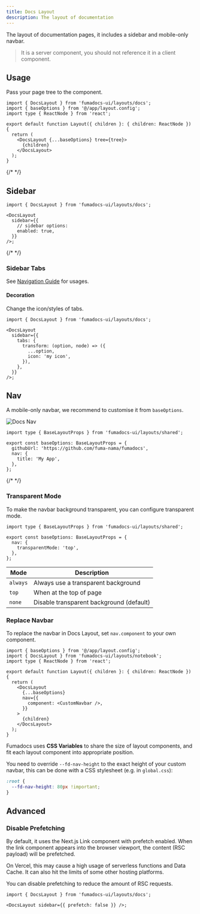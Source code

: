 ```yaml
---
title: Docs Layout
description: The layout of documentation
---
```


The layout of documentation pages, it includes a sidebar and mobile-only navbar.

> It is a server component, you should not reference it in a client component.

## Usage

Pass your page tree to the component.

```tsx title="layout.tsx"
import { DocsLayout } from 'fumadocs-ui/layouts/docs';
import { baseOptions } from '@/app/layout.config';
import type { ReactNode } from 'react';

export default function Layout({ children }: { children: ReactNode }) {
  return (
    <DocsLayout {...baseOptions} tree={tree}>
      {children}
    </DocsLayout>
  );
}
```

{/* <AutoTypeTable
  path="./content/docs/props.ts"
  type="Omit<DocsLayoutProps, 'children' | 'disableThemeSwitch'>"
/> */}

## Sidebar

```tsx title="layout.tsx"
import { DocsLayout } from 'fumadocs-ui/layouts/docs';

<DocsLayout
  sidebar={{
    // sidebar options:
    enabled: true,
  }}
/>;
```

{/* <AutoTypeTable path="./content/docs/props.ts" name="SidebarProps" /> */}

### Sidebar Tabs

See [Navigation Guide](/docs/navigation/sidebar#sidebar-tabs) for usages.

#### Decoration

Change the icon/styles of tabs.

```tsx
import { DocsLayout } from 'fumadocs-ui/layouts/docs';

<DocsLayout
  sidebar={{
    tabs: {
      transform: (option, node) => ({
        ...option,
        icon: 'my icon',
      }),
    },
  }}
/>;
```

## Nav

A mobile-only navbar, we recommend to customise it from `baseOptions`.

<div className='max-w-[460px] mx-auto'>

![Docs Nav](/images/docs/docs-nav.png)

</div>

```tsx
import type { BaseLayoutProps } from 'fumadocs-ui/layouts/shared';

export const baseOptions: BaseLayoutProps = {
  githubUrl: 'https://github.com/fuma-nama/fumadocs',
  nav: {
    title: 'My App',
  },
};
```

{/* <AutoTypeTable
  path="./content/docs/props.ts"
  type="Omit<NavbarProps, 'children'>"
/> */}

### Transparent Mode

To make the navbar background transparent, you can configure transparent mode.

```tsx
import type { BaseLayoutProps } from 'fumadocs-ui/layouts/shared';

export const baseOptions: BaseLayoutProps = {
  nav: {
    transparentMode: 'top',
  },
};
```

| Mode     | Description                              |
| -------- | ---------------------------------------- |
| `always` | Always use a transparent background      |
| `top`    | When at the top of page                  |
| `none`   | Disable transparent background (default) |

### Replace Navbar

To replace the navbar in Docs Layout, set `nav.component` to your own component.

```tsx title="layout.tsx"
import { baseOptions } from '@/app/layout.config';
import { DocsLayout } from 'fumadocs-ui/layouts/notebook';
import type { ReactNode } from 'react';

export default function Layout({ children }: { children: ReactNode }) {
  return (
    <DocsLayout
      {...baseOptions}
      nav={{
        component: <CustomNavbar />,
      }}
    >
      {children}
    </DocsLayout>
  );
}
```

Fumadocs uses **CSS Variables** to share the size of layout components, and fit each layout component into appropriate position.

You need to override `--fd-nav-height` to the exact height of your custom navbar, this can be done with a CSS stylesheet (e.g. in `global.css`):

```css
:root {
  --fd-nav-height: 80px !important;
}
```

## Advanced

### Disable Prefetching

By default, it uses the Next.js Link component with prefetch enabled.
When the link component appears into the browser viewport, the content (RSC payload) will be prefetched.

On Vercel, this may cause a high usage of serverless functions and Data Cache.
It can also hit the limits of some other hosting platforms.

You can disable prefetching to reduce the amount of RSC requests.

```tsx
import { DocsLayout } from 'fumadocs-ui/layouts/docs';

<DocsLayout sidebar={{ prefetch: false }} />;
```
